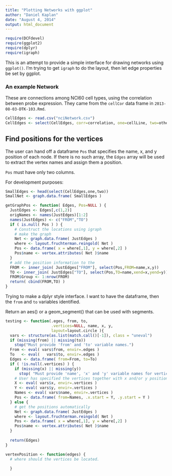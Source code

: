 ```yaml
---
title: "Plotting Networks with ggplot"
author: "Daniel Kaplan"
date: "August 4, 2014"
output: html_document
---
```


```r
require(DCFdevel)
require(ggplot2)
require(dplyr)
require(igraph)
```

This is an attempt to provide a simple interface for drawing networks using `ggplot()`.  I'm trying to get `igraph` to do the layout, then let edge properties be set by ggplot.

### An example Network

These are connections among NCI60 cell types, using the correlation between probe expression.  They came from the `cellCor` data frame in `2013-08-03-DTK-103.Rmd`.

```r
CellEdges <- read.csv("nciNetwork.csv")
CellEdges <- select(CellEdges, corr=correlation, one=cellLine, two=otherCellLine)
```

## Find positions for the vertices

The user can hand off a dataframe `Pos` that specifies the name, x, and y position of each node.  If there is no such array, the `Edges` array will be used to extract the vertex names and assign them a position.

`Pos` must have only two columns.

For development purposes:
```r
SmallEdges <- head(select(CellEdges,one,two))
SmallNet <- graph.data.frame( SmallEdges )
```


```r
getGraphPos <- function( Edges, Pos=NULL ) {
  JustEdges <- Edges[,c(1,2)]
  origNames <- names(JustEdges)[1:2]
  names(JustEdges) <- c("FROM","TO")
  if ( is.null( Pos ) ) {
    # Construct the locations using igraph
    # make the graph
    Net <- graph.data.frame( JustEdges )
    where <- layout.fruchterman.reingold( Net )
    Pos <- data.frame( x = where[,1], y = where[,2] )
    Pos$name <- vertex.attributes( Net )$name
  }
  # add the position information to the 
  FROM <- inner_join( JustEdges["FROM"], select(Pos,FROM=name,x,y))
  TO <- inner_join( JustEdges["TO"], select(Pos,TO=name,xend=x,yend=y))
  FROM$Group <- 1:nrow(FROM)
  return( cbind(FROM,TO) )
}
```

Trying to make a dplyr style interface.  I want to have the dataframe, then the `from` and `to` variables identified.


Return an aes() or a geom_segment() that can be used with segments.
```r
testing <- function(.eges, from, to, 
                    .vertices=NULL, name, x, y, 
                    layout=layout.circle ){
  vars <- structure(as.list(match.call()[-1]), class = "uneval")
  if (missing(from) || missing(to))
    stop("Must provide 'from' and 'to' variable names.")
  From <- eval( vars$from, envir=.edges )
  To   <- eval(   vars$to, envir=.edges )
  Edges <- data.frame( from=From, to=To)
  if ( !is.null(.vertices) ) {
    if (missing(x) || missing(y))
      stop( "Must provide 'name', 'x' and 'y' variable names for vertices.")
    # User has specified the vertices together with x and/or y positions
    X <- eval( vars$x, envir=.vertices )
    Y <- eval( vars$y, envir=.vertices )
    Names <- eval( vars$name, envir=.vertices )
    Pos <- data.frame( from=Names, .x.start = Y, .y.start = Y )
  } else {
    # get the positions automatically
    Net <- graph.data.frame( JustEdges )
    where <- layout.fruchterman.reingold( Net )
    Pos <- data.frame( x = where[,1], y = where[,2] )
    Pos$name <- vertex.attributes( Net )$name
  }
  
  return(Edges)
}
```

```r
vertexPosition <- function(edges) {
  # where should the vertices be located.
  
  }
```
